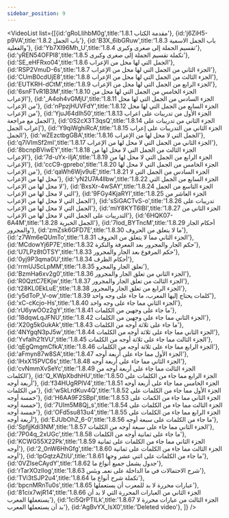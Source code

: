 ```yaml
---
sidebar_position: 9
---
```


<VideoList list={[{id:'gRoLIihbM0g',title:'1.8.1 مقدمة الكتاب'},
{id:'j6ZiH5-p9VA',title:'1.8.2 باب الجمل'},
{id:'B3X_6ibGRuw',title:'1.8.3 باب الجمل الاسمية والفعلية'},
{id:'Yb7Xl96Mh_U',title:'1.8.4 تقسيم الجملة إلى صغرى وكبرى'},
{id:'yREN54OFPI8',title:'1.8.5  تكملة تقسيم الجملة إلى صغرى وكبرى'},
{id:'SE_eHFRxo04',title:'1.8.6 الجمل التي لها محل من الإعراب'},
{id:'RSP2VmuD-6s',title:'1.8.7 الجزء الثاني من الجمل التي لها محل من الإعراب'},
{id:'CUmB0cdUjE8',title:'1.8.8 الجزء الثالث من الجمل التي لها محل من الإعراب'},
{id:'EUTKRH-dCtM',title:'1.8.9 الجزء الرابع من الجمل التي لها محل من الإعراب'},
{id:'6snFTvR1B3M',title:'1.8.10 الجزء الخامس من الجمل التي لها محل من الإعراب'},
{id:'_A4oh4vGMjU',title:'1.8.11 الجزء السادس من الجمل التي لها محل من الإعراب'},
{id:'nPpzjHUVFdY',title:'1.8.12 الجزء السابع من الجمل التي لها محل من الإعراب'},
{id:'YjuJ64dIh50',title:'1.8.13 الجزء الأول من تدريبات على اعراب الجمل مع مراجعة'},
{id:'0S2cX3T3qsQ',title:'1.8.14 الجزء الثاني من تدريبات على إعراب الجمل'},
{id:'Y9qiWghiRcA',title:'1.8.15 الجزء الثاني من التدريبات على إعراب الجمل'},
{id:'wZEzctbgGBA',title:'1.8.16 الجمل التي لا محل لها من الإعراب'},
{id:'q7iVlmSf2mI',title:'1.8.17 الجزء الثاني من الجمل التي لا محل لها من الإعراب'},
{id:'8bcnpBViwEY',title:'1.8.18 الجزء الثالث من الجمل التي لا محل لها من الإعراب'},
{id:'7d-uYx-iIjA',title:'1.8.19 الجزء الرابع من الجمل التي لا محل لها من الإعراب'},
{id:'ccC9-gprebo',title:'1.8.20 الجزء الخامس من الجمل التي لا محل لها من الإعراب'},
{id:'qaWh6Wjv9uE',title:'1.8.21 الجزء السادس من الجمل التي لا محل لها من الإعراب'},
{id:'yN2U7A4llbw',title:'1.8.22 الجزء السابع من الجمل التي لا محل لها من الإعراب'},
{id:'BxsXr-4wSAY',title:'1.8.24 الجزء التاسع من الجمل التي لا محل لها من الإعراب'},
{id:'9FGy4KjaRYI',title:'1.8.25 الجزء العاشر من الجمل التي لا محل لها من الإعراب'},
{id:'sSiGACTvS-o',title:'1.8.26 تدريبات على الجمل التي لا محل لها من الإعراب'},
{id:'miY8KYT6lBI',title:'1.8.27 الجزء الثاني من التدريبات على الجمل التي لا محل لها من الإعراب'},
{id:'6HQK07-6A4M',title:'1.8.28 الجمل الخبرية'},
{id:'7lod_BYTncM',title:'1.8.29 أحكام الجار والمجرور'},
{id:'zmZsk6GFD7E',title:'1.8.30 ما لا يتعلق من الحروف'},
{id:'z7Wm6eQUmTo',title:'1.8.31 الجزء الثاني مما لا يتعلق من الحروف'},
{id:'MCdowYj6P7E',title:'1.8.32 حكم الجار والمجرور بعد المعرفة والنكرة'},
{id:'U7LPz8tOTSY',title:'1.8.33 حكم المرفوع بعد الجار والمجرور'},
{id:'0yj9P3qma0U',title:'1.8.34 أحكام الظرف'},
{id:'rrmUJScLpMM',title:'1.8.35 تعلق الجار والمجرو'},
{id:'BzmHa6xv2g0',title:'1.8.36  الجزء الثاني من تعلق الجار والمجرور'},
{id:'R0QztC7EKjw',title:'1.8.37 الجزء الثالث من تعلق الجار والمجرور'},
{id:'t28KL0EkLuE',title:'1.8.38 الجزء الرابع من تعلق الجار والمجرور'},
{id:'y5dToP_V-ow',title:'1.8.39 كلمات يحتاج إليها المعرب، ما جاء على وجه واحد'},
{id:'xC-cKcjo-Hs',title:'1.8.40 الجزء الثاني مما جاء على وجه واحد'},
{id:'rU6ywOOz2gY',title:'1.8.41 ما جاء على وجهين من الكلمات'},
{id:'18dqwLqJFNU',title:'1.8.42 الجزء الثاني مما جاء على وجهين من الكلمات'},
{id:'X20g5kGukAk',title:'1.8.43 ما جاء على ثلاثة أوجه من الكلمات'},
{id:'4NYgqN3pJ5w',title:'1.8.44 الجزء الثاني مما جاء على ثلاثة أوجه من الكلمات'},
{id:'YvfaIh21tVU',title:'1.8.45 الجزء الثالث مما جاء على ثلاثة أوجه من الكلمات'},
{id:'qEgQmgmCfkA',title:'1.8.46 الجزء الرابع مما جاء على ثلاثة أوجه من الكلمات'},
{id:'aFmyn87w8SA',title:'1.8.47 الجزء الأول مما جاء على أربعة أوجه'},
{id:'lHxX15PVC6s',title:'1.8.48 الجزء الثاني مما جاء على أربعة أوجه'},
{id:'cvNmmXvSeYc',title:'1.8.49 الجزء الثالث مما جاء على أربعة أوجه من الكلمات'},
{id:'Q_KWpXbdhHU',title:'1.8.50 الجزء الرابع مما جاء من الكلمات على أربعة أوجه'},
{id:'f34HUgRPlV4',title:'1.8.51 الجزء الخامس مما جاء على أربعة أوجه من الكلمات'},
{id:'wSkLrdKuv4Q',title:'1.8.52 الجزء الأول مما جاء من الكلمات على خمسة أوجه'},
{id:'H6AA9F2SBpI',title:'1.8.53 الجزء الثاني مما جاء من الكمات على خمسة أوجه'},
{id:'7UIm5M8Qj_s',title:'1.8.54 الجزء الثالث مما جاء من الكلمات على خمسة أوجه'},
{id:'OFd5su813u4',title:'1.8.55 الجزء الرابع مما جاء من الكلمات على أربعة أوجه'},
{id:'EJUbOhZ_6-0',title:'1.8.56 ما جاء من الكلمات على سبعة أوجه'},
{id:'SpfjjKdi3NM',title:'1.8.57 الجزء الثاني مما جاء على سبعة أوجه من الكلمات'},
{id:'7P04q_2xUGc',title:'1.8.58 ما جاء على ثمانية أوجه من الكلمات'},
{id:'KCWG55X22Pk',title:'1.8.59 الجزء الثاني مما جاء من الكلمات على ثمانية أوجه'},
{id:'2_0nW6HhGfg',title:'1.8.60 الجزء الثالث مما جاء من الكلمات على ثمانية أوجه'},
{id:'lpGqtzAZtiU',title:'1.8.61 ما جاء من الكلمات على اثني عشر وجها'},
{id:'0VZIseCAydY',title:'1.8.62 جدول يشمل جميع أنواع ما'},
{id:'rTarXOzIlog',title:'1.8.63 شرح الاحتمالات في ما  الداخلة على نعمـ وبئس'},
{id:'TVi3tSJP2u4',title:'1.8.64 تكملة شرح أنواع ما'},
{id:'bpcnMRnTu0s',title:'1.8.65 عبارات محررة لا بد للمعرب أن يستعملها'},
{id:'81cix7wjR14',title:'1.8.66 الجزء الثاني من العبارات المحررة التي لا بد أن يستعملها المعرب'},
{id:'1ci5QrPTILk',title:'1.8.67 الجزء الثالث من عبارات محررة لا بد أن يستعملها المعرب'},
{id:'AgBvYX_lsX0',title:'Deleted video'},
]}
/>
